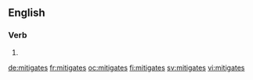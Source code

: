 ==English==

===Verb===
{{head|en}}

# {{en-third-person singular of|mitigate}}

[[de:mitigates]]
[[fr:mitigates]]
[[oc:mitigates]]
[[fi:mitigates]]
[[sv:mitigates]]
[[vi:mitigates]]